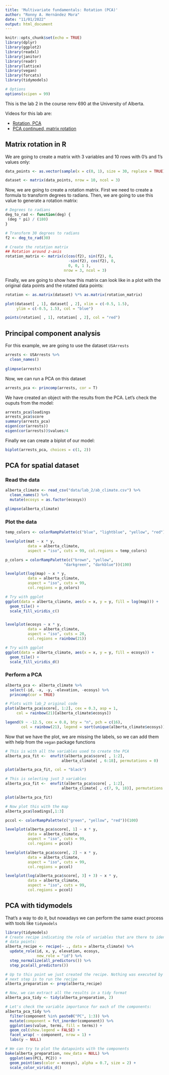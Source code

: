 ```yaml
---
title: 'Multivariate fundamentals: Rotation (PCA)'
author: "Ronny A. Hernández Mora"
date: "11/01/2022"
output: html_document
---
```


```r
knitr::opts_chunk$set(echo = TRUE)
library(dplyr)
library(ggplot2)
library(readxl)
library(janitor)
library(readr)
library(lattice)
library(vegan)
library(forcats)
library(tidymodels)

# Options
options(scipen = 99)
```

This is the lab 2 in the course renv 690 at the University of Alberta.

Videos for this lab are:

 - [Rotation, PCA](https://www.youtube.com/watch?v=LN2guRwT75k)
 - [PCA continued, matrix rotation](https://www.youtube.com/watch?v=GkHIV4mQcTs)

## Matrix rotation in R

We are going to create a matrix with 3 variables and 10 rows with 0's and 1's
values only:
```r
data_points <- as.vector(sample(x = c(0, 1), size = 30, replace = TRUE))

dataset <- matrix(data_points, nrow = 10, ncol = 3)
```

Now, we are going to create a rotation matrix. First we need to create a formula
to transform degrees to radians. Then, we are going to use this value to
generate a rotation matrix:
```r
# Degrees to radians
deg_to_rad <- function(deg) {
 (deg * pi) / (180)
}

# Transform 30 degrees to radians
f2 <- deg_to_rad(30)

# Create the rotation matrix
## Rotation around z-axis
rotation_matrix <- matrix(c(cos(f2), sin(f2), 0, 
                            -sin(f2), cos(f2), 0,
                            0, 0, 1 ),
                          nrow = 3, ncol = 3)
```

Finally, we are going to show how this matrix can look like in a plot with the
original data points and the rotated data points:
```r
rotation <- as.matrix(dataset) %*% as.matrix(rotation_matrix)

plot(dataset[ , 1], dataset[ , 2], xlim = c(-0.5, 1.5), 
     ylim = c(-0.5, 1.5), col = "blue")

points(rotation[ , 1], rotation[ , 2], col = "red")
```

## Principal component analysis

For this example, we are going to use the dataset `USArrests`
```r
arrests <- USArrests %>% 
  clean_names()
  
glimpse(arrests)
```

Now, we can run a PCA on this dataset
```r
arrests_pca <- princomp(arrests, cor = T)
```

We have created an object with the results from the PCA. Let's check the ouputs
from the model:
```r
arrests_pca$loadings
arrests_pca$score
summary(arrests_pca)
eigen(cor(arrests))
eigen(cor(arrests))$values/4
```

Finally we can create a biplot of our model:
```r
biplot(arrests_pca, choices = c(1, 2))
```

## PCA for spatial dataset

### Read the data

```r
alberta_climate <- read_csv("data/lab_2/ab_climate.csv") %>% 
  clean_names() %>% 
  mutate(ecosys = as.factor(ecosys))

glimpse(alberta_climate)
```

### Plot the data

```r
temp_colors <- colorRampPalette(c("blue", "lightblue", "yellow", "red"))(100)

levelplot(mat ~ x * y,
          data = alberta_climate,
          aspect = "iso", cuts = 99, col.regions = temp_colors)

p_colors = colorRampPalette(c("brown", "yellow", 
                          "darkgreen", "darkblue"))(100)

levelplot(log(map) ~ x * y,
          data = alberta_climate,
          aspect = "iso", cuts = 99, 
          col.regions = p_colors)

# Try with ggplot
ggplot(data = alberta_climate, aes(x = x, y = y, fill = log(map))) +
  geom_tile() +
  scale_fill_viridis_c()


levelplot(ecosys ~ x * y,
          data = alberta_climate,
          aspect = "iso", cuts = 20,
          col.regions = rainbow(21))

# Try with ggplot
ggplot(data = alberta_climate, aes(x = x, y = y, fill = ecosys)) +
  geom_tile() +
  scale_fill_viridis_d()
```

### Perform a PCA

```r
alberta_pca <- alberta_climate %>% 
  select(-id, -x, -y, -elevation, -ecosys) %>% 
  princomp(cor = TRUE)

# Plots with lab_2 original code
plot(alberta_pca$score[, 1:2], cex = 0.3, asp = 1, 
     col = rainbow(21)[alberta_climate$ecosys])

legend(9 ~ -12.5, cex = 0.8, bty = "n", pch = c(16),
       col = rainbow(21), legend = sort(unique(alberta_climate$ecosys)))
```

Now that we have the plot, we are missing the labels, so we can add them with
help from the `vegan` package functions

```r
# This is with all the variables used to create the PCA
alberta_pca_fit <-  envfit(alberta_pca$score[ , 1:2],
                         alberta_climate[ , 6:18], permutations = 0)

plot(alberta_pca_fit, col = "black")

# This is selecting just 3 variables
alberta_pca_fit <-  envfit(alberta_pca$score[ , 1:2],
                         alberta_climate[ , c(7, 9, 18)], permutations = 0)

plot(alberta_pca_fit)

# Now plot this with the map
alberta_pca$loadings[,1:3]

pccol <- colorRampPalette(c("green", "yellow", "red"))(100)

levelplot(alberta_pca$score[, 1] ~ x * y,
          data = alberta_climate,
          aspect = "iso", cuts = 99,
          col.regions = pccol)

levelplot(alberta_pca$score[, 2] ~ x * y,
          data = alberta_climate,
          aspect = "iso", cuts = 99,
          col.regions = pccol)

levelplot(log(alberta_pca$score[, 3] + 3) ~ x * y,
          data = alberta_climate,
          aspect = "iso", cuts = 99,
          col.regions = pccol)
```


## PCA with tidymodels

That's a way to do it, but nowadays we can perform the same exact process with
tools like `tidymodels`

```r
library(tidymodels)
# Create recipe indicating the role of variables that are there to identify 
# data points:
alberta_recipe <- recipe(~ ., data = alberta_climate) %>% 
  update_role(id, x, y, elevation, ecosys,
              new_role = "id") %>% 
  step_normalize(all_predictors()) %>%
  step_pca(all_predictors())

# Up to this point we just created the recipe. Nothing was executed by R. So the
# next step is to run the recipe
alberta_preparation <- prep(alberta_recipe)

# Now, we can extract all the results in a tidy format
alberta_pca_tidy <- tidy(alberta_preparation, 2)

# Let's check the variable importance for each of the components:
alberta_pca_tidy %>% 
  filter(component %in% paste0("PC", 1:3)) %>% 
  mutate(component = fct_inorder(component)) %>% 
  ggplot(aes(value, terms, fill = terms)) +
  geom_col(show.legend = FALSE) +
  facet_wrap( ~ component, nrow = 1) +
  labs(y ~ NULL)

# We can try to plot the datapoints with the components
bake(alberta_preparation, new_data = NULL) %>% 
  ggplot(aes(PC1, PC2)) +
  geom_point(aes(color = ecosys), alpha = 0.7, size = 2) +
  scale_color_viridis_d()
```





